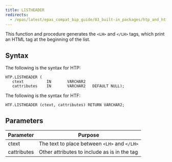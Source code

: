 ```yaml
---
title: LISTHEADER
redirects:
  - /epas/latest/epas_compat_bip_guide/03_built-in_packages/htp_and_htf/listheader/ #generated for docs/epas/reorg-role-use-case-mode
---
```


This function and procedure generates the `<LH>` and `</LH>` tags, which print an HTML tag at the beginning of the list.

## Syntax

The following is the syntax for HTP:

```
HTP.LISTHEADER (
   ctext          IN       VARCHAR2
   cattributes    IN       VARCHAR2   DEFAULT NULL);
```

The following is the syntax for HTF:

```
HTF.LISTHEADER (ctext, cattributes) RETURN VARCHAR2;
```

## Parameters

| Parameter | Purpose  |
| --------- | -------- |
| ctext | The text to place between `<LH>` and `</LH>` |
| cattributes | Other attributes to include as is in the tag |
